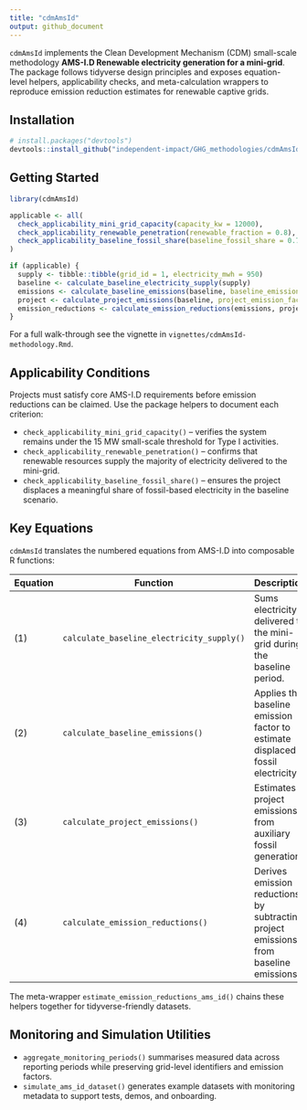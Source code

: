 ```yaml
---
title: "cdmAmsId"
output: github_document
---
```


`cdmAmsId` implements the Clean Development Mechanism (CDM) small-scale methodology **AMS-I.D Renewable electricity generation for a mini-grid**. The package follows tidyverse design principles and exposes equation-level helpers, applicability checks, and meta-calculation wrappers to reproduce emission reduction estimates for renewable captive grids.

## Installation

``` r
# install.packages("devtools")
devtools::install_github("independent-impact/GHG_methodologies/cdmAmsId")
```

## Getting Started

``` r
library(cdmAmsId)

applicable <- all(
  check_applicability_mini_grid_capacity(capacity_kw = 12000),
  check_applicability_renewable_penetration(renewable_fraction = 0.8),
  check_applicability_baseline_fossil_share(baseline_fossil_share = 0.7)
)

if (applicable) {
  supply <- tibble::tibble(grid_id = 1, electricity_mwh = 950)
  baseline <- calculate_baseline_electricity_supply(supply)
  emissions <- calculate_baseline_emissions(baseline, baseline_emission_factor = 0.7)
  project <- calculate_project_emissions(baseline, project_emission_factor = 0.05)
  emission_reductions <- calculate_emission_reductions(emissions, project)
}
```

For a full walk-through see the vignette in `vignettes/cdmAmsId-methodology.Rmd`.

## Applicability Conditions

Projects must satisfy core AMS-I.D requirements before emission reductions can be claimed. Use the
package helpers to document each criterion:

- `check_applicability_mini_grid_capacity()` – verifies the system remains under the 15 MW small-scale
  threshold for Type I activities.
- `check_applicability_renewable_penetration()` – confirms that renewable resources supply the majority
  of electricity delivered to the mini-grid.
- `check_applicability_baseline_fossil_share()` – ensures the project displaces a meaningful share of
  fossil-based electricity in the baseline scenario.

## Key Equations

`cdmAmsId` translates the numbered equations from AMS-I.D into composable R functions:

| Equation | Function | Description |
|----------|----------|-------------|
| (1) | `calculate_baseline_electricity_supply()` | Sums electricity delivered to the mini-grid during the baseline period. |
| (2) | `calculate_baseline_emissions()` | Applies the baseline emission factor to estimate displaced fossil electricity. |
| (3) | `calculate_project_emissions()` | Estimates project emissions from auxiliary fossil generation. |
| (4) | `calculate_emission_reductions()` | Derives emission reductions by subtracting project emissions from baseline emissions. |

The meta-wrapper `estimate_emission_reductions_ams_id()` chains these helpers together for
tidyverse-friendly datasets.

## Monitoring and Simulation Utilities

- `aggregate_monitoring_periods()` summarises measured data across reporting periods while
  preserving grid-level identifiers and emission factors.
- `simulate_ams_id_dataset()` generates example datasets with monitoring metadata to support tests,
  demos, and onboarding.
